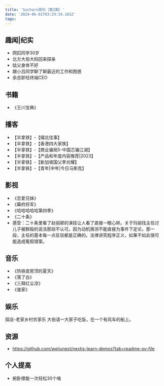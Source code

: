 ```yaml
---
title: 'Sacharn周刊（第2期）'
date: '2024-06-01T03:29:34.165Z'
tags:
---
```

## 趣闻|纪实
- 网扣同学30岁
- 北方大伯大妈回来探亲
- 姑父身体不好
- 跟小吕同学聊了聊最近的工作和困惑
- 余总卸任终端CEO
## 书籍
- 《王川宝典》
## 播客
- 【半拿铁】-【缅北往事】
- 【半拿铁】-【香港四大家族】
- 【半拿铁】-【商业骗局5-中国芯骗江湖】
- 【半拿铁】-【产品和年度内容推荐|2023】
- 【半拿铁】-【新加坡国父李光耀】
- 【半拿铁】-【青年|中年|今日马斯克】
## 影视
- 《恋爱兄妹》
- 《幕府将军》
- 《哈哈哈哈哈第四季》
- 《二十条》
- 感受：二十条里看了赵丽颖的演技让人看了直接一眼心碎。关于玛丽找主任讨儿子被群殴的说法那段不认可。因为动机猜测不能直接为事件下定论，那一段，主任的基本每一点反驳都是正确的。法律讲究程序正义，如果不如此很可能造成冤假错案。
## 音乐
- 《热铁皮房顶的夏天》
- 《落了白》
- 《三拜红尘凉》
- 《谁家》
## 娱乐
探店-老家乡村农家乐
大伯请一大家子吃饭，在一个有风车的船上。
## 资源
- https://github.com/weijunext/nextjs-learn-demos?tab=readme-ov-file

## 个人提高
- 俯卧撑能一次轻松30个咯
